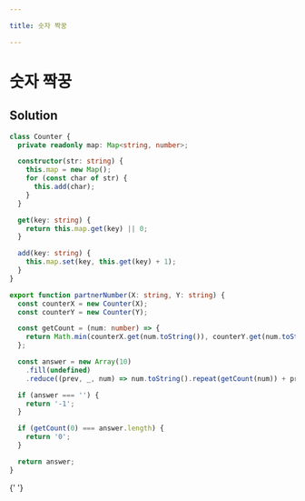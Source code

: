 ```yaml
---

title: 숫자 짝꿍

---
```


# 숫자 짝꿍

## Solution

```typescript filename="solution.ts" copy
class Counter {
  private readonly map: Map<string, number>;

  constructor(str: string) {
    this.map = new Map();
    for (const char of str) {
      this.add(char);
    }
  }

  get(key: string) {
    return this.map.get(key) || 0;
  }

  add(key: string) {
    this.map.set(key, this.get(key) + 1);
  }
}

export function partnerNumber(X: string, Y: string) {
  const counterX = new Counter(X);
  const counterY = new Counter(Y);

  const getCount = (num: number) => {
    return Math.min(counterX.get(num.toString()), counterY.get(num.toString()));
  };

  const answer = new Array(10)
    .fill(undefined)
    .reduce((prev, _, num) => num.toString().repeat(getCount(num)) + prev, '');

  if (answer === '') {
    return '-1';
  }

  if (getCount(0) === answer.length) {
    return '0';
  }

  return answer;
}
```

{' '}
<ProblemLink
  codingSite="programmers"
  href="https://school.programmers.co.kr/learn/courses/30/lessons/131128"
  title="숫자 짝꿍"
/>
